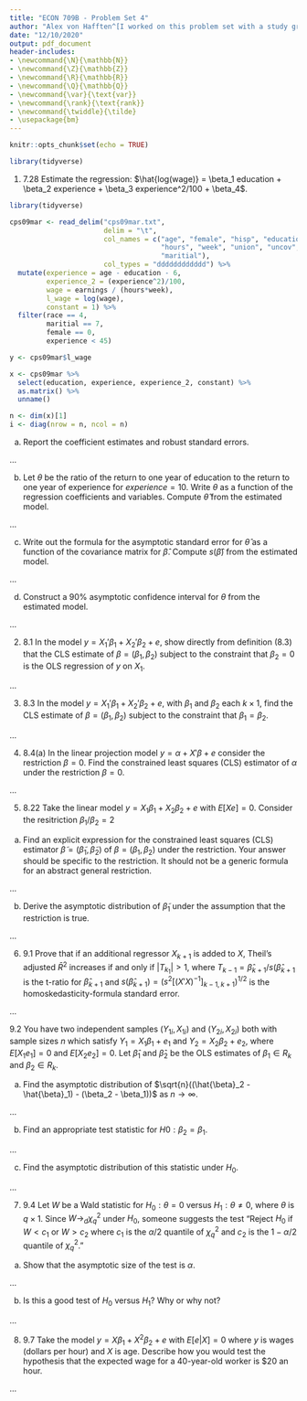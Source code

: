 ```yaml
---
title: "ECON 709B - Problem Set 4"
author: "Alex von Hafften^[I worked on this problem set with a study group of Michael Nattinger, Andrew Smith, and Ryan Mather. I also discussed problems with Emily Case, Sarah Bass, and Danny Edgel.]"
date: "12/10/2020"
output: pdf_document
header-includes:
- \newcommand{\N}{\mathbb{N}}
- \newcommand{\Z}{\mathbb{Z}}
- \newcommand{\R}{\mathbb{R}}
- \newcommand{\Q}{\mathbb{Q}}
- \newcommand{\var}{\text{var}}
- \newcommand{\rank}{\text{rank}}
- \newcommand{\twiddle}{\tilde}
- \usepackage{bm}
---
```


```r
knitr::opts_chunk$set(echo = TRUE)

library(tidyverse)
```

1. 7.28 Estimate the regression: $\hat{log(wage)} = \beta_1 education + \beta_2 experience + \beta_3 experience^2/100 + \beta_4$.\footnote{Use the subsample of the CPS that you used for problems 3.24 and 3.25 (instead of the subsample requested in the problem)}

```r
library(tidyverse)
```

```r
cps09mar <- read_delim("cps09mar.txt",
                       delim = "\t",
                       col_names = c("age", "female", "hisp", "education", "earnings", 
                                     "hours", "week", "union", "uncov", "region", "race",
                                     "maritial"),
                       col_types = "dddddddddddd") %>%
  mutate(experience = age - education - 6,
         experience_2 = (experience^2)/100,
         wage = earnings / (hours*week),
         l_wage = log(wage),
         constant = 1) %>%
  filter(race == 4,
         maritial == 7,
         female == 0,
         experience < 45)

y <- cps09mar$l_wage

x <- cps09mar %>%
  select(education, experience, experience_2, constant) %>%
  as.matrix() %>%
  unname()

n <- dim(x)[1]
i <- diag(nrow = n, ncol = n)
```


(a) Report the coefficient estimates and robust standard errors.

...

(b) Let $\theta$ be the ratio of the return to one year of education to the return to one year of experience for $experience =10$. Write $\theta$ as a function of the regression coefficients and variables. Compute $\hat{\theta}$ from the estimated model.

...

(c) Write out the formula for the asymptotic standard error for $\hat{\theta}$ as a function of the covariance matrix for $\hat{\beta}$. Compute $s(\hat{\beta})$ from the estimated model.

...

(d) Construct a 90% asymptotic confidence interval for $\theta$ from the estimated model.

...

2. 8.1 In the model $y = X_1' \beta_1 + X_2' \beta_2 + e$, show directly from definition (8.3) that the CLS estimate of $\beta = (\beta_1, \beta_2)$ subject to the constraint that $\beta_2 = 0$ is the OLS regression of $y$ on $X_1$.

...

3. 8.3 In the model $y = X_1' \beta_1 + X_2' \beta_2 + e$, with $\beta_1$ and $\beta_2$ each $k \times 1$, find the CLS estimate of $\beta = (\beta_1, \beta_2)$ subject to the constraint that $\beta_1 = \beta_2$.

...

4. 8.4(a) In the linear projection model $y = \alpha + X'\beta +e$ consider the restriction $\beta = 0$. Find the constrained least squares (CLS) estimator of $\alpha$ under the restriction $\beta = 0$.

...

5. 8.22 Take the linear model $y = X_1\beta_1 + X_2\beta_2 + e$ with $E[Xe] = 0$. Consider the resitriction $\beta_1/\beta_2 = 2$

(a) Find an explicit expression for the constrained least squares (CLS) estimator $\tilde{\beta} = (\tilde{\beta}_1, \tilde{\beta}_2)$ of $\beta = (\beta_1, \beta_2)$ under the restriction. Your answer should be specific to the restriction. It should not be a generic formula for an abstract general restriction.

...

(b) Derive the asymptotic distribution of $\tilde{\beta}_1$ under the assumption that the restriction is true.

...

6. 9.1 Prove that if an additional regressor $X_{k+1}$ is added to $X$, Theil’s adjusted $\bar{R}^2$ increases if and only if $|T_{k_1}| > 1$, where $T_{k-1} = \hat{\beta}_{k+1}/s(\hat{\beta}_{k+1}$ is the t-ratio for $\hat{\beta}_{k+1}$ and $s(\hat{\beta}_{k+1}) = (s^2[(X' X)^{-1}]_{k-1,k+1})^{1/2}$ is the homoskedasticity-formula standard error.

...

9.2 You have two independent samples $(Y_{1i}, X_{1i})$ and $(Y_{2i}, X_{2i})$ both with sample sizes $n$ which satisfy $Y_1 = X_1\beta_1 + e_1$ and $Y_2 = X_2\beta_2 +e_2$, where $E[X_1e_1] = 0$ and $E[X_2e_2] = 0$. Let $\hat{\beta}_1$ and $\hat{\beta}_2$ be the OLS estimates of $\beta_1 \in R_k$ and $\beta_2 \in R_k$.

(a) Find the asymptotic distribution of $\sqrt{n}((\hat{\beta}_2 - \hat{\beta}_1) - (\beta_2 - \beta_1))$ as $n \to \infty$.

...

(b) Find an appropriate test statistic for $H0 : \beta_2 = \beta_1$.

...

(c) Find the asymptotic distribution of this statistic under $H_0$.

...

7. 9.4 Let $W$ be a Wald statistic for $H_0 : \theta = 0$ versus $H_1 : \theta \neq 0$, where $\theta$ is $q \times 1$. Since $W \to_d \chi_q^2$ under $H_0$, someone suggests the test "Reject $H_0$ if $W < c_1$ or $W > c_2$ where $c_1$ is the $\alpha/2$ quantile of $\chi_q^2$ and $c_2$ is the $1 - \alpha/2$ quantile of $\chi_q^2$."

(a) Show that the asymptotic size of the test is $\alpha$.

...

(b) Is this a good test of $H_0$ versus $H_1$? Why or why not?

...

8. 9.7 Take the model $y = X \beta_1 + X^2 \beta_2 + e$ with $E[e|X] = 0$ where $y$ is wages (dollars per hour) and $X$ is age. Describe how you would test the hypothesis that the expected wage for a 40-year-old worker is $20 an hour.

...
